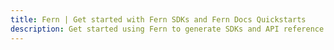 ---
title: Fern | Get started with Fern SDKs and Fern Docs Quickstarts
description: Get started using Fern to generate SDKs and API reference documentation from OpenAPI or Fern Definition files.
---

<Cards>
  <Card
    title='Fern SDKs Quickstart'
    icon='fa-solid fa-code'
    href='/fern-sd-ks/sdks-quickstart'
  />
  <Card
    title='Fern Docs Quickstart'
    icon='fa-solid fa-book'
    href='/fern-docs/docs-quickstart'
  />
</Cards>